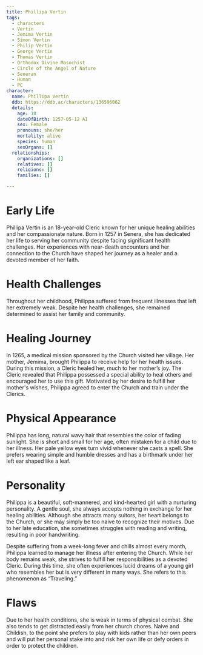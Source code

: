 ```yaml
---
title: Phillipa Vertin
tags:
  - characters
  - Vertin
  - Jemima Vertin
  - Simon Vertin
  - Philip Vertin
  - George Vertin
  - Thomas Vertin
  - Orthodox Divine Masochist
  - Circle of the Angel of Nature
  - Seneran
  - Human
  - PC
character:
  name: Phillipa Vertin
  ddb: https://ddb.ac/characters/136596062
  details:
    age: 18
    dateOfBirth: 1257-05-12 AI
    sex: Female
    pronouns: she/her
    mortality: alive
    species: human
    sexOrgans: []
  relationships:
    organizations: []
    relatives: []
    religions: []
    families: []

---
```


# Early Life

Phillipa Vertin is an 18-year-old Cleric known for her unique healing abilities
and her compassionate nature. Born in 1257 in Senera, she has dedicated her life
to serving her community despite facing significant health challenges. Her
experiences with near-death encounters and her connection to the Church have
shaped her journey as a healer and a devoted member of her faith.

# Health Challenges

Throughout her childhood, Philippa suffered from frequent illnesses that left
her extremely weak. Despite her health challenges, she remained determined to
assist her family and community.

# Healing Journey

In 1265, a medical mission sponsored by the Church visited her village. Her
mother, Jemima, brought Philippa to receive help for her health issues. During
this mission, a Cleric healed her, much to her mother’s joy. The Cleric revealed
that Philippa possessed a special ability to heal others and encouraged her to
use this gift. Motivated by her desire to fulfill her mother's wishes, Philippa
agreed to enter the Church and train under the Clerics.

# Physical Appearance

Philippa has long, natural wavy hair that resembles the color of fading
sunlight. She is short and small for her age, often mistaken for a child due to
her illness. Her pale yellow eyes turn vivid whenever she casts a spell. She
prefers wearing simple and humble dresses and has a birthmark under her left ear
shaped like a leaf.

# Personality

Philippa is a beautiful, soft-mannered, and kind-hearted girl with a nurturing
personality. A gentle soul, she always accepts nothing in exchange for her
healing abilities. Although she attracts many suitors, her heart belongs to the
Church, or she may simply be too naive to recognize their motives. Due to her
late education, she sometimes struggles with reading and writing, resulting in
poor handwriting.

Despite suffering from a week-long fever and chills almost every month, Philippa
learned to manage her illness after entering the Church. While her body remains
weak, she strives to fulfill her responsibilities as a devoted Cleric. During
this time, she often experiences lucid dreams of a young girl who resembles her
but is very different in many ways. She refers to this phenomenon as
“Traveling.”

# Flaws

Due to her health conditions, she is weak in terms of physical combat. She also
tends to get distracted easily from her church chores. Naive and Childish, to
the point she prefers to play with kids rather than her own peers and will put
her personal stake into and risk her own life or defy orders in order to protect
the children.
